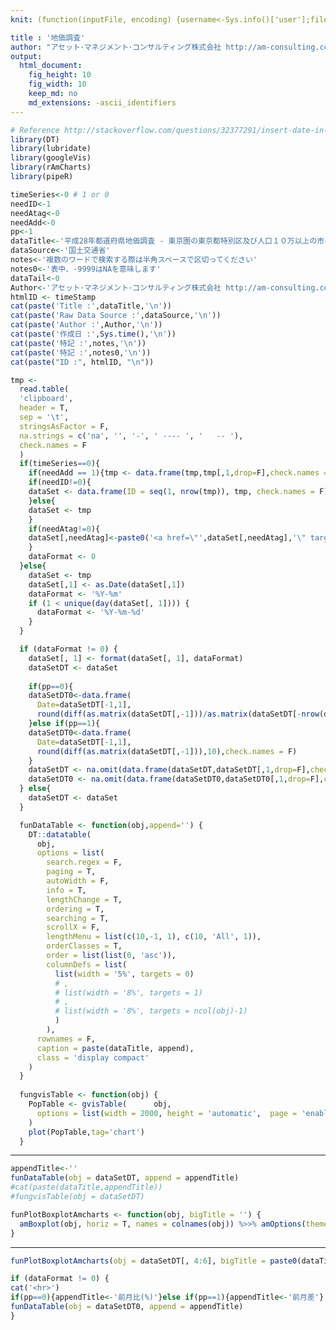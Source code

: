 ```yaml
---
knit: (function(inputFile, encoding) {username<-Sys.info()['user'];fileName<-'defaultPath.csv';pathToFile <-paste0('C:/Users/', username,'/Desktop/pathToCSV/');setwd(pathToFile);buf0<-read.csv(fileName,header = F,skip = 0,stringsAsFactor = F,check.names = F,fileEncoding = 'utf-8');timeStamp<-format(Sys.time(),'%Y%m%d%H%M%S');rmarkdown::render(inputFile, encoding = encoding, output_file = paste0('C:/Users/',username,buf0[2,1],'charts/','am-consulting.co.jp-',timeStamp,'.html')) })

title : '地価調査'
author: "アセット･マネジメント･コンサルティング株式会社 http://am-consulting.co.jp"
output: 
  html_document:
    fig_height: 10
    fig_width: 10
    keep_md: no
    md_extensions: -ascii_identifiers 
---
```

<link href="http://knowledgevault.saecanet.com/components/rmarkdown-html.css" rel="stylesheet">
<style>
.main-container {
	max-width: 1200px;
	margin-left: auto;
	margin-right: auto;
}
</style>

```r
# Reference http://stackoverflow.com/questions/32377291/insert-date-in-filename-while-knitting-document-using-rstudio-knit-button
library(DT)
library(lubridate)
library(googleVis)
library(rAmCharts)
library(pipeR)
```

```r
timeSeries<-0 # 1 or 0
needID<-1
needAtag<-0
needAdd<-0
pp<-1
dataTitle<-'平成28年都道府県地価調査 - 東京圏の東京都特別区及び人口１０万以上の市における住宅地の平均価格(円/m^2)'
dataSource<-'国土交通省'
notes<-'複数のワードで検索する際は半角スペースで区切ってください'
notes0<-'表中、-9999はNAを意味します'
dataTail<-0 
Author<-'アセット･マネジメント･コンサルティング株式会社 http://am-consulting.co.jp'
htmlID <- timeStamp
cat(paste('Title :',dataTitle,'\n'))
cat(paste('Raw Data Source :',dataSource,'\n'))
cat(paste('Author :',Author,'\n'))
cat(paste('作成日 :',Sys.time(),'\n'))
cat(paste('特記 :',notes,'\n'))
cat(paste('特記 :',notes0,'\n'))
cat(paste("ID :", htmlID, "\n"))
```

```r
tmp <-
  read.table(
  'clipboard',
  header = T,
  sep = '\t',
  stringsAsFactor = F,
  na.strings = c('na', '', '-', ' ---- ', '   -- '),
  check.names = F
  )
  if(timeSeries==0){
    if(needAdd == 1){tmp <- data.frame(tmp,tmp[,1,drop=F],check.names = F)}
    if(needID!=0){
    dataSet <- data.frame(ID = seq(1, nrow(tmp)), tmp, check.names = F)
    }else{
    dataSet <- tmp
    }
    if(needAtag!=0){
    dataSet[,needAtag]<-paste0('<a href=\"',dataSet[,needAtag],'\" target=\"_blank\">Link</a>')
    }
    dataFormat <- 0
  }else{
    dataSet <- tmp
    dataSet[,1] <- as.Date(dataSet[,1])
    dataFormat <- '%Y-%m'
    if (1 < unique(day(dataSet[, 1]))) {
      dataFormat <- '%Y-%m-%d'
    }
  }

  if (dataFormat != 0) {
    dataSet[, 1] <- format(dataSet[, 1], dataFormat)
    dataSetDT <- dataSet
    
    if(pp==0){
    dataSetDT0<-data.frame(
      Date=dataSetDT[-1,1],  
      round(diff(as.matrix(dataSetDT[,-1]))/as.matrix(dataSetDT[-nrow(dataSetDT),-1])*100,2),check.names = F)
    }else if(pp==1){
    dataSetDT0<-data.frame(
      Date=dataSetDT[-1,1],  
      round(diff(as.matrix(dataSetDT[,-1])),10),check.names = F)
    }
    dataSetDT <- na.omit(data.frame(dataSetDT,dataSetDT[,1,drop=F],check.names = F))
    dataSetDT0 <- na.omit(data.frame(dataSetDT0,dataSetDT0[,1,drop=F],check.names = F))
  } else{
    dataSetDT <- dataSet
  }

  funDataTable <- function(obj,append='') {
    DT::datatable(
      obj,
      options = list(
        search.regex = F,
        paging = T,
        autoWidth = F,
        info = T,
        lengthChange = T,
        ordering = T,
        searching = T,
        scrollX = F,
        lengthMenu = list(c(10,-1, 1), c(10, 'All', 1)),
        orderClasses = T,
        order = list(list(0, 'asc')),
        columnDefs = list(
          list(width = '5%', targets = 0)
          # ,
          # list(width = '8%', targets = 1)
          # ,
          # list(width = '8%', targets = ncol(obj)-1)
          )
        ),
      rownames = F,
      caption = paste(dataTitle, append),
      class = 'display compact'
    )
  }
  
  fungvisTable <- function(obj) {
    PopTable <- gvisTable(      obj, 
      options = list(width = 2000, height = 'automatic',  page = 'enable' ,  pageSize=30)
    )
    plot(PopTable,tag='chart')
  }  
```
<hr>
```r
appendTitle<-''
funDataTable(obj = dataSetDT, append = appendTitle)
#cat(paste(dataTitle,appendTitle))
#fungvisTable(obj = dataSetDT)
```

```r
funPlotBoxplotAmcharts <- function(obj, bigTitle = '') {
  amBoxplot(obj, horiz = T, names = colnames(obj)) %>>% amOptions(theme = "none" , main = bigTitle)
}
```
<hr>
```r
funPlotBoxplotAmcharts(obj = dataSetDT[, 4:6], bigTitle = paste0(dataTitle, ' - 基本統計量'))
```

```r
if (dataFormat != 0) {
cat('<hr>')
if(pp==0){appendTitle<-'前月比(%)'}else if(pp==1){appendTitle<-'前月差'}
funDataTable(obj = dataSetDT0, append = appendTitle)
}
```